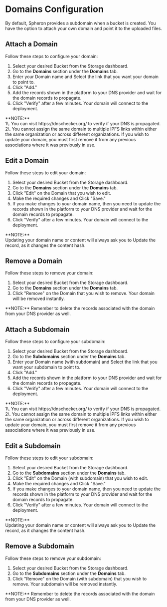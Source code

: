 
# Domains Configuration

By default, Spheron provides a subdomain when a bucket is created.
You have the option to attach your own domain and point it to the uploaded files.

## Attach a Domain

Follow these steps to configure your domain:

1. Select your desired Bucket from the Storage dashboard.
2. Go to the **Domains** section under the **Domains** tab.
3. Enter your Domain name and Select the link that you want your domain to point to.
4. Click "Add."
5. Add the records shown in the platform to your DNS provider and wait for the domain records to propagate.
6. Click "Verify" after a few minutes. Your domain will connect to the deployment.

<Callout type="info">
  **NOTE:** <br /> 1\. You can visit https://dnschecker.org/ to verify if your
  DNS is propagated. <br /> 2\. You cannot assign the same domain to multiple
  IPFS links within either the same organization or across different
  organizations. If you wish to update your domain, you must first remove it
  from any previous associations where it was previously in use.
</Callout>

## Edit a Domain

Follow these steps to edit your domain:

1. Select your desired Bucket from the Storage dashboard.
2. Go to the **Domains** section under the **Domains** tab.
3. Click "Edit" on the Domain that you wish to edit.
4. Make the required changes and Click "Save."
5. If you make changes to your domain name, then you need to update the records shown in the platform to your DNS provider and wait for the domain records to propagate.
6. Click "Verify" after a few minutes. Your domain will connect to the deployment.

<Callout type="info">
  **NOTE:** <br /> Updating your domain name or content will always ask you to
  Update the record, as it changes the content hash.
</Callout>

## Remove a Domain

Follow these steps to remove your domain:

1. Select your desired Bucket from the Storage dashboard.
2. Go to the **Domains** section under the **Domains** tab.
3. Click "Remove" on the Domain that you wish to remove. Your domain will be removed instantly.

<Callout type="info">
  **NOTE:** Remember to delete the records associated with the domain from your
  DNS provider as well.
</Callout>

## Attach a Subdomain

Follow these steps to configure your subdomain:

1. Select your desired Bucket from the Storage dashboard.
2. Go to the **Subdomains** section under the **Domains** tab.
3. Enter your Domain name (with subdomain) and Select the link that you want your subdomain to point to.
4. Click "Add."
5. Add the records shown in the platform to your DNS provider and wait for the domain records to propagate.
6. Click "Verify" after a few minutes. Your domain will connect to the deployment.

<Callout type="info">
  **NOTE:** <br /> 1\. You can visit https://dnschecker.org/ to verify if your
  DNS is propagated. <br /> 2\. You cannot assign the same domain to multiple
  IPFS links within either the same organization or across different
  organizations. If you wish to update your domain, you must first remove it
  from any previous associations where it was previously in use.
</Callout>

## Edit a Subdomain

Follow these steps to edit your subdomain:

1. Select your desired Bucket from the Storage dashboard.
2. Go to the **Subdomains** section under the **Domains** tab.
3. Click "Edit" on the Domain (with subdomain) that you wish to edit.
4. Make the required changes and Click "Save."
5. If you make changes to your domain name, then you need to update the records shown in the platform to your DNS provider and wait for the domain records to propagate.
6. Click "Verify" after a few minutes. Your domain will connect to the deployment.

<Callout type="info">
  **NOTE:** <br /> Updating your domain name or content will always ask you to
  Update the record, as it changes the content hash.
</Callout>

## Remove a Subdomain

Follow these steps to remove your subdomain:

1. Select your desired Bucket from the Storage dashboard.
2. Go to the **Subdomains** section under the **Domains** tab.
3. Click "Remove" on the Domain (with subdomain) that you wish to remove. Your subdomain will be removed instantly.

<Callout type="info">
  **NOTE:** Remember to delete the records associated with the domain from your
  DNS provider as well.
</Callout>

<Navigation name="Storage Domains" />
